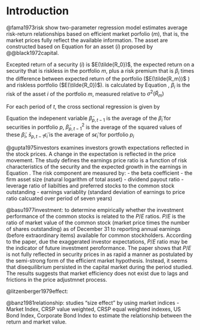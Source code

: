 # Introduction

@fama1973risk show two-parameter regression model estimates average risk-return relationships based on efficient market porfolio ($m$), that is, the market prices fully reflect the available information. The asset are  constructed based on Equation \ref{Equation:BlackScholes1972} for an asset ($i$) proposed by @@black1972capital. 

```{=tex}
\begin{align}
    &x_{im}  \equiv \frac{\text{total market value of all units of assets} \ i}{\text{total market value of all assets}} \\
    &\text{where asset} (i) \text{in the portfolio} (m) \nonumber 
\end{align}
\label{Equation:BlackScholes1972}
```

Excepted return of a security ($i$) is $E(\tilde{R_0})$, the expected return on a security that is riskless in the portfolio $m$, plus a risk premium that is $\beta_i$ times the difference between expected return of the portfolio ($E(\tilde{R_m})$ ) and riskless portfolio ($E(\tilde{R_0})$). is calculated by Equation \ref{Equation:ExpectedReturnFama1953}, $\beta_i$ is the risk of the asset $i$ of the portfolio $m$, measured relative to $\sigma^{2}(\tilde{R}_m)$


```{=tex}
\begin{align}
    &E(\tilde{R_i}) = \left[E(\tilde{R_m}) -S_m \sum\tilde{R_m}  \right] + S_m \sigma (\tilde{R_m}) \beta_i, \nonumber \\
    &\text{where}, \nonumber \\ 
    &\beta_i \equiv \frac{cov(\tilde{R_i}, \tilde{R_m})}{\sigma^2(\tilde{R_m})} = \frac{\sigma_{j=1}^{N} x_{jm}\sigma_{ij}}{\sigma^2 (\tilde{R_m})}=\frac{cov(\tilde{R_i},\tilde{R_m})/\sigma(\tilde{R_m})}{\sigma (\tilde{R_m})} \nonumber \\
    &S_m=\frac{E(\tilde{R_m})-E(\tilde{R_0})}{\sigma (\tilde{R_m})}  \nonumber\\
    \text{hence} \nonumber \\
    &E(\tilde{R_i}) = E(\tilde{R_0}) + \left[ E(\tilde{R_m}) - E(\tilde{R_0}) \right] \beta_i
\end{align}
\label{Equation:ExpectedReturnFama1953}
```

For each period of $t$, the cross sectional regression is given by 

```{=tex}
\begin{align}
    & R_{pt} = \tilde{\gamma}_{0t} + \tilde{\gamma}_{1t} \tilde{\beta}_{p,t-1}+\tilde{\gamma}_{2t} \tilde{\beta}_{p,t-1}^{2} + \tilde{\gamma}_{3t} \bar{s}_{p, t-1} \tilde{\epsilon}_{i}+\tilde{\eta}_{pt}, \\
    &p=1,2,...t \nonumber
\end{align}
\label{Equation:ExpectedReturnFama1953EquationTen}
```

Equation \ref{Equation:ExpectedReturnFama1953EquationTen} the indepenent variable $\tilde{\beta}_{p,t-1}$ is the average of the $\tilde{\beta}_i$ for securities in portfolio $p$, $\tilde{\beta}_{p,t-1}^2$ is the average of the squared values of these $\tilde{\beta}_i$, $\bar{s}_{p, t-1} \tilde{\epsilon}_{i}$ is the average of $s\tilde{\epsilon}_i$ for portfolio $p_i$


@gupta1975investors examines investors growth expectations reflected in the stock prices. A change in the expectation is reflected in the price movement. The study defines the earnings price ratio is a function of risk characteristics of the security and the expected growth in the earnings in Equation \ref{Equation:OferEquation1975EquationOne}. The risk component are measured by:
- the beta coefficient
- the firm asset size (natural logarithm of total asset)
- dividend payout ratio
- leverage ratio of liabilties and preferred stocks to the common stock outstanding
- earnings variablity (standard deviation of earnings to price ratio calcuated over period of seven years)

```{=tex}
\begin{align}
    &EP = f(RS, EG) \\
    &\text{where:} \nonumber \\
    & EP = \text{earnings price ratio- }, \nonumber \\
    & RS = \text{risk characteristics of the security} \nonumber \\
    & EG =\text{the expected growth rate in the earnings} \nonumber \\
\end{align}
\label{Equation:OferEquation1975EquationOne}
```


```{=tex}
\begin{align}
    & \Delta P_{i}^{t} = \frac{P_{it}-P_{it-1}}{P_{it-1}} \times 100 \\
    & \text{where:} \nonumber \\ 
    & \Delta P_{i}^{t} \text{is the percent change of the security } i \text{during the period } t-1 \text{to} t \nonumber \\
    & \text{The average yearly percentage of the prices change for portfolio } j (\Delta P_j) \text{ is given by} \nonumber \\
    & \Delta P_{j} =\frac{\sum_{t=1}^{14} \frac{\sum_{r_t=10j-9}^{10j} \Delta P_{rt}^{t}}{14} }{14}, r_{t}=1,\cdots,190 \nonumber\\
    & \text{where:} \nonumber \\
    & r_{t} = \text{the relative ranking of a security at time } t \text{ according to its prediction error at that year}. \\
    & \Delta P_{t}^{rt} = \text{percentage price change during the period } t-1 \text{ to } t \text{ for a security that has the rank of } r_t \text{ at time } t
\end{align}
\label{Equation:OferEquation1975}
```

@basu1977investment: to determine empirically whether the investment performance of the common stocks is related to the $P/E$ ratios. $P/E$ is the ratio of market value of the common stock (market price times the number of shares outstanding) as of December 31 to reporting annual earnings (before extraordinary items) available for common stockholders. According to the paper, due the exaggerated investor expectations, $P/E$ ratio may be the indicator of future investment peroformance. The paper shows that $P/E$ is not fully reflected in security prices in as rapid a manner as postulated by the semi-strong form of the efficient market hypothesis. Instead, it seems that disequilibrium persisted in the capital market during the period studied. The results suggests that market efficiency does not exist due to lags and frictions in the price adjustmnet process. 

@litzenberger1979effect: 

```{=tex}
\begin{align}
    & \tilde{R} -r_{ft} = \gamma_{0} +  \gamma_{1} \beta_{it} +  \gamma_{2} (d_{it}-r_{ft}) + \tilde{\epsilon}_{it}, i=1,2,\cdots,N, t=1,2,\cdots,T \\
    &\text{where :} \nonumber \\
    & \tilde{R}_{it} \text{Return of the security } i \text{ in period } t, \beta_{it} \text{ and } d_{it} \text{ are the systemic risk and the dividend yield of security  } i \text{ in period } t. \nonumber \\
    & \tilde{\epsilon}_{it}, a disturbance term is \tilde{R} - E(\tilde{R}_{it}), the deviation of the realized return from the expected value.\nonumber \\
    & \text{coeffiecients } \gamma_0, \gamma_1, \gamma_2
\end{align}
\label{Equation:Litzenberger1979Eqn23}
```

@banz1981relationship: studies "size effect" by using market indices - Market Index, CRSP value weighted, CRSP equal weighted indexes, US Bond Index, Corporate Bond Index to estimate the relationship between the return and market value.

```{=tex}
\begin{align}
    &R_{it} = \gamma_{0t}+\gamma_{1t}\beta_{1t}+\gamma_{2t} \left[ (\phi_{1t}-\phi_{mt}) \right] + \epsilon_{it}, i=1,\cdots,N \\
    &\text{where:} \nonumber \\
    & R_i = \text{return on security } i \nonumber \\
    & \gamma_0= \text{return on a zero-beta portfolio}\nonumber \\
    & \gamma_1= \text{return on market risk premium}\nonumber \\
    & \phi_i= \text{market value security } i\nonumber \\
    & \phi_m= \text{average market value } \nonumber \\
    & \gamma_2 \text{constant measuring the contribution of} \phi_i \text{to the expected return of a security} \nonumber \\
\end{align}
\label{Equation:banz1981Equation3}
```
